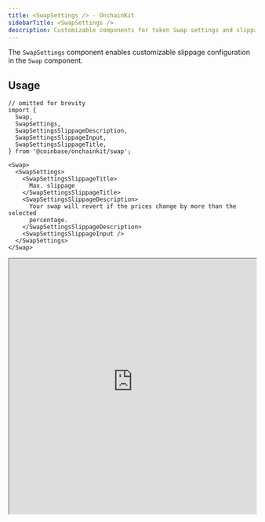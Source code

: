 ```yaml
---
title: <SwapSettings /> · OnchainKit
sidebarTitle: <SwapSettings />
description: Customizable components for token Swap settings and slippage configuration
---
```


The `SwapSettings` component enables customizable slippage configuration in the `Swap` component.

## Usage

```tsx
// omitted for brevity
import {
  Swap,
  SwapSettings,
  SwapSettingsSlippageDescription,
  SwapSettingsSlippageInput,
  SwapSettingsSlippageTitle,
} from '@coinbase/onchainkit/swap';

<Swap>
  <SwapSettings>
    <SwapSettingsSlippageTitle>
      Max. slippage
    </SwapSettingsSlippageTitle>
    <SwapSettingsSlippageDescription>
      Your swap will revert if the prices change by more than the selected
      percentage.
    </SwapSettingsSlippageDescription>
    <SwapSettingsSlippageInput />
  </SwapSettings>
</Swap>
```

<iframe
  src="https://684b5e62b1ff46bc5bf83966-aijszlfakk.chromatic.com/iframe.html?args=&id=onchainkit-swap-settings--default&viewMode=story&dark=true&hero=true"
  width="100%"
  height="520px"
/>
{/* <App>
  <SwapWrapper>
    {({ address, swappableTokens }) => {
      if (address) {
        return (
          <Swap>
            <SwapSettings>
             <SwapSettingsSlippageTitle>Max. slippage</SwapSettingsSlippageTitle>
             <SwapSettingsSlippageDescription>
              Your swap will revert if the prices change by more than the selected
              percentage.
             </SwapSettingsSlippageDescription>
             <SwapSettingsSlippageInput />
            </SwapSettings>
            <SwapAmountInput
              label="Sell"
              swappableTokens={swappableTokens}
              token={swappableTokens[1]}
              type="from"
            />
            <SwapToggleButton />
            <SwapAmountInput
              label="Buy"
              swappableTokens={swappableTokens}
              token={swappableTokens[2]}
              type="to"
            />
            <SwapButton disabled />
            <SwapMessage />
          </Swap>
        )
      }
      return <>
        <Wallet>
          <ConnectWallet>
            <Avatar className="h-6 w-6" />
            <Name />
          </ConnectWallet>
        </Wallet>
      </>;
    }}
  </SwapWrapper>
</App> */}

### Override styles

You can override component styles using `className`.

```tsx
import {
  Swap,
  SwapSettings,
  SwapSettingsSlippageDescription,
  SwapSettingsSlippageInput,
  SwapSettingsSlippageTitle,
} from '@coinbase/onchainkit/swap';
// ---cut-before---
// omitted for brevity
<Swap>
  <SwapSettings>
    <SwapSettingsSlippageTitle className="text-[#EA580C]">
      Max. slippage
    </SwapSettingsSlippageTitle>
    <SwapSettingsSlippageDescription className="text-[#EA580C]">
      Your swap will revert if the prices change by more than the selected
      percentage.
    </SwapSettingsSlippageDescription>
    <SwapSettingsSlippageInput/>
  </SwapSettings>
</Swap>
```

<iframe
  src="https://684b5e62b1ff46bc5bf83966-aijszlfakk.chromatic.com/iframe.html?args=&id=onchainkit-swap-settings--styled-title-and-description&viewMode=story&dark=true&hero=true"
  width="100%"
  height="520px"
/>
{/* <App>
  <SwapWrapper>
    {({ address, swappableTokens }) => {
      if (address) {
        return (
          <Swap>
            <SwapSettings>
             <SwapSettingsSlippageTitle className="text-[#EA580C]">Max. slippage</SwapSettingsSlippageTitle>
             <SwapSettingsSlippageDescription className="text-[#EA580C]">
              Your swap will revert if the prices change by more than the selected
              percentage.
             </SwapSettingsSlippageDescription>
             <SwapSettingsSlippageInput/>
            </SwapSettings>
            <SwapAmountInput
              label="Sell"
              swappableTokens={swappableTokens}
              token={swappableTokens[1]}
              type="from"
            />
            <SwapToggleButton />
            <SwapAmountInput
              label="Buy"
              swappableTokens={swappableTokens}
              token={swappableTokens[2]}
              type="to"
            />
            <SwapButton disabled />
            <SwapMessage />
          </Swap>
        )
      }
      return <>
        <Wallet>
          <ConnectWallet>
            <Avatar className="h-6 w-6" />
            <Name />
          </ConnectWallet>
        </Wallet>
      </>;
    }}
  </SwapWrapper>
</App> */}

### Override icon

You can override the icon using the icon prop.

```tsx
// suppress twoslash error
declare const baseIcon: any;

import {
  Swap,
  SwapSettings,
  SwapSettingsSlippageDescription,
  SwapSettingsSlippageInput,
  SwapSettingsSlippageTitle,
} from '@coinbase/onchainkit/swap';
// ---cut-before---
// omitted for brevity
<SwapSettings icon={baseIcon}>
// ---cut-after---
</SwapSettings>
```

<iframe
  src="https://684b5e62b1ff46bc5bf83966-aijszlfakk.chromatic.com/iframe.html?args=&id=onchainkit-swap-settings--with-icon&viewMode=story&dark=true&hero=true"
  width="100%"
  height="520px"
/>
{/* <App>
  <SwapWrapper>
    {({ address, swappableTokens }) => {
      if (address) {
        return (
          <Swap>
            <SwapSettings icon={walletDropdownLinkCustomBaseIconSvg}>
             <SwapSettingsSlippageTitle>Max. slippage</SwapSettingsSlippageTitle>
             <SwapSettingsSlippageDescription>
              Your swap will revert if the prices change by more than the selected
              percentage.
             </SwapSettingsSlippageDescription>
             <SwapSettingsSlippageInput/>
            </SwapSettings>
            <SwapAmountInput
              label="Sell"
              swappableTokens={swappableTokens}
              token={swappableTokens[1]}
              type="from"
            />
            <SwapToggleButton />
            <SwapAmountInput
              label="Buy"
              swappableTokens={swappableTokens}
              token={swappableTokens[2]}
              type="to"
            />
            <SwapButton disabled />
            <SwapMessage />
          </Swap>
        )
      }
      return <>
        <Wallet>
          <ConnectWallet>
            <Avatar className="h-6 w-6" />
            <Name />
          </ConnectWallet>
        </Wallet>
      </>;
    }}
  </SwapWrapper>
</App> */}

### Add text

You can add text next to the `SwapSettings` component using text.

```tsx
import {
  Swap,
  SwapSettings,
  SwapSettingsSlippageDescription,
  SwapSettingsSlippageInput,
  SwapSettingsSlippageTitle,
} from '@coinbase/onchainkit/swap';
// ---cut-before---
// omitted for brevity
<SwapSettings text="Settings">
// ---cut-after---
</SwapSettings>
```

<iframe
  src="https://684b5e62b1ff46bc5bf83966-aijszlfakk.chromatic.com/iframe.html?args=&id=onchainkit-swap-settings--with-text-prop&viewMode=story&dark=true&hero=true"
  width="100%"
  height="520px"
/>
{/* <App>
  <SwapWrapper>
    {({ address, swappableTokens }) => {
      if (address) {
        return (
          <Swap>
            <SwapSettings text="Settings">
             <SwapSettingsSlippageTitle>Max. slippage</SwapSettingsSlippageTitle>
             <SwapSettingsSlippageDescription>
              Your swap will revert if the prices change by more than the selected
              percentage.
             </SwapSettingsSlippageDescription>
             <SwapSettingsSlippageInput/>
            </SwapSettings>
            <SwapAmountInput
              label="Sell"
              swappableTokens={swappableTokens}
              token={swappableTokens[1]}
              type="from"
            />
            <SwapToggleButton />
            <SwapAmountInput
              label="Buy"
              swappableTokens={swappableTokens}
              token={swappableTokens[2]}
              type="to"
            />
            <SwapButton disabled />
            <SwapMessage />
          </Swap>
        )
      }
      return <>
        <Wallet>
          <ConnectWallet>
            <Avatar className="h-6 w-6" />
            <Name />
          </ConnectWallet>
        </Wallet>
      </>;
    }}
  </SwapWrapper>
</App> */}

### Override text

You can override component text by providing children text.

```tsx
import {
  Swap,
  SwapSettings,
  SwapSettingsSlippageDescription,
  SwapSettingsSlippageInput,
  SwapSettingsSlippageTitle,
} from '@coinbase/onchainkit/swap';
<Swap>
// ---cut-before---
// omitted for brevity

<SwapSettingsSlippageTitle>
  Slippage Settings
</SwapSettingsSlippageTitle>
<SwapSettingsSlippageDescription>
  Set a max slippage you are willing to accept.
</SwapSettingsSlippageDescription>
// ---cut-after---
</Swap>
```

<iframe
  src="https://684b5e62b1ff46bc5bf83966-aijszlfakk.chromatic.com/iframe.html?args=&id=onchainkit-swap-settings--custom-title-and-description&viewMode=story&dark=true&hero=true"
  width="100%"
  height="520px"
/>
{/* <App>
  <SwapWrapper>
    {({ address, swappableTokens }) => {
      if (address) {
        return (
          <Swap>
            <SwapSettings>
             <SwapSettingsSlippageTitle>Slippage Settings</SwapSettingsSlippageTitle>
             <SwapSettingsSlippageDescription>
              Set a max slippage you are willing to accept.
             </SwapSettingsSlippageDescription>
             <SwapSettingsSlippageInput/>
            </SwapSettings>
            <SwapAmountInput
              label="Sell"
              swappableTokens={swappableTokens}
              token={swappableTokens[1]}
              type="from"
            />
            <SwapToggleButton />
            <SwapAmountInput
              label="Buy"
              swappableTokens={swappableTokens}
              token={swappableTokens[2]}
              type="to"
            />
            <SwapButton disabled />
            <SwapMessage />
          </Swap>
        )
      }
      return <>
        <Wallet>
          <ConnectWallet>
            <Avatar className="h-6 w-6" />
            <Name />
          </ConnectWallet>
        </Wallet>
      </>;
    }}
  </SwapWrapper>
</App> */}

## Components

- `<SwapSettings />` - Container component for swap slippage settings.
- `<SwapSettingsSlippageDescription />` - Displays description text explaining the slippage setting.
- `<SwapSettingsSlippageInput />` - Input field for users to enter their desired max slippage percentage
- `<SwapSettingsSlippageTitle />` - Displays the title for the slippage settings section

## Props

- [`SwapSettingsReact`](/onchainkit/swap/types#swapsettingsreact)
- [`SwapSettingsSlippageDescriptionReact`](/onchainkit/swap/types#swapsettingsslippagedescriptionreact)
- [`SwapSettingsSlippageInputReact`](/onchainkit/swap/types#swapsettingsslippageinputreact)
- [`SwapSettingsSlippageTitleReact`](/onchainkit/swap/types#swapsettingsslippagetitlereact)

